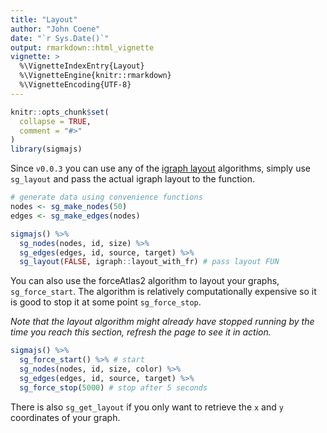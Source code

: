 ```yaml
---
title: "Layout"
author: "John Coene"
date: "`r Sys.Date()`"
output: rmarkdown::html_vignette
vignette: >
  %\VignetteIndexEntry{Layout}
  %\VignetteEngine{knitr::rmarkdown}
  %\VignetteEncoding{UTF-8}
---
```


```r
knitr::opts_chunk$set(
  collapse = TRUE,
  comment = "#>"
)
library(sigmajs)
```

Since `v0.0.3` you can use any of the [igraph layout](http://igraph.org/r/doc/layout_.html) algorithms, simply use `sg_layout` and pass the actual igraph layout to the function.

```r
# generate data using convenience functions
nodes <- sg_make_nodes(50)
edges <- sg_make_edges(nodes)

sigmajs() %>%
  sg_nodes(nodes, id, size) %>%
  sg_edges(edges, id, source, target) %>%
  sg_layout(FALSE, igraph::layout_with_fr) # pass layout FUN
```

You can also use the forceAtlas2 algorithm to layout your graphs, `sg_force_start`. The algorithm is relatively computationally expensive so it is good to stop it at some point `sg_force_stop`.

*Note that the layout algorithm might already have stopped running by the time you reach this section, refresh the page to see it in action.*

```r
sigmajs() %>%
  sg_force_start() %>% # start
  sg_nodes(nodes, id, size, color) %>%
  sg_edges(edges, id, source, target) %>%
  sg_force_stop(5000) # stop after 5 seconds
```

There is also  `sg_get_layout` if you only want to retrieve the `x` and `y` coordinates of your graph.